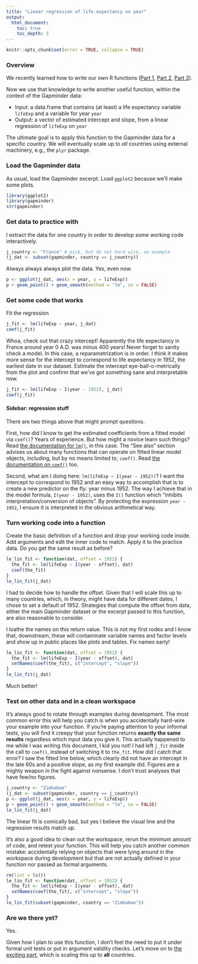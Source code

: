 ```yaml
---
title: "Linear regression of life expectancy on year"
output:
  html_document:
    toc: true
    toc_depth: 3
---
```


```r
knitr::opts_chunk$set(error = TRUE, collapse = TRUE)
```

### Overview

We recently learned how to write our own R functions ([Part 1](block011_write-your-own-function-01.html), [Part 2](block011_write-your-own-function-02.html), [Part 3](block011_write-your-own-function-03.html)).

Now we use that knowledge to write another useful function, within the context of the Gapminder data:

  * Input: a data.frame that contains (at least) a life expectancy variable `lifeExp` and a variable for year `year`
  * Output: a vector of estimated intercept and slope, from a linear regression of `lifeExp` on `year`
  
The ultimate goal is to apply this function to the Gapminder data for a specific country. We will eventually scale up to *all* countries using external machinery, e.g., the `plyr` package.

### Load the Gapminder data

As usual, load the Gapminder excerpt. Load `ggplot2` because we'll make some plots.

```r
library(ggplot2)
library(gapminder)
str(gapminder)
```

### Get data to practice with

I extract the data for one country in order to develop some working code interactively.

```r
j_country <- "France" # pick, but do not hard wire, an example
(j_dat <- subset(gapminder, country == j_country))
```

Always always always plot the data. Yes, even now.

```r
p <- ggplot(j_dat, aes(x = year, y = lifeExp))
p + geom_point() + geom_smooth(method = "lm", se = FALSE)
```

### Get some code that works

Fit the regression
```r
j_fit <- lm(lifeExp ~ year, j_dat)
coef(j_fit)
```

Whoa, check out that crazy intercept! Apparently the life expectancy in France around year 0 A.D. was minus 400 years! Never forget to sanity check a model. In this case, a reparametrization is in order. I think it makes more sense for the intercept to correspond to life expectancy in 1952, the earliest date in our dataset. Estimate the intercept eye-ball-o-metrically from the plot and confirm that we've got something sane and interpretable now.

```r
j_fit <- lm(lifeExp ~ I(year - 1952), j_dat)
coef(j_fit)
```

#### Sidebar: regression stuff

There are two things above that might prompt questions.

First, how did I know to get the estimated coefficients from a fitted model via `coef()`? Years of experience. But how might a novice learn such things? Read [the documentation for `lm()`](http://www.rdocumentation.org/packages/stats/functions/lm), in this case. The "See also" section advises us about many functions that can operate on fitted linear model objects, including, but by no means limited to, `coef()`. Read [the documentation on `coef()`](http://www.rdocumentation.org/packages/stats/functions/coef) too.

Second, what am I doing here: `lm(lifeExp ~ I(year - 1952))`? I want the intercept to correspond to 1952 and an easy way to accomplish that is to create a new predictor on the fly: year minus 1952. The way I achieve that in the model formula, `I(year - 1952)`, uses the `I()` function which "inhibits interpretation/conversion of objects". By protecting the expression `year - 1952`, I ensure it is interpreted in the obvious arithmetical way.

### Turn working code into a function

Create the basic definition of a function and drop your working code inside. Add arguments and edit the inner code to match. Apply it to the practice data. Do you get the same result as before?

```r
le_lin_fit <- function(dat, offset = 1952) {
  the_fit <- lm(lifeExp ~ I(year - offset), dat)
  coef(the_fit)
}
le_lin_fit(j_dat)
```

I had to decide how to handle the offset. Given that I will scale this up to many countries, which, in theory, might have data for different dates, I chose to set a default of 1952. Strategies that compute the offset from data, either the main Gapminder dataset or the excerpt passed to this function, are also reasonable to consider.

I loathe the names on this return value. This is not my first rodeo and I know that, downstream, these will contaminate variable names and factor levels and show up in public places like plots and tables. Fix names early!

```r
le_lin_fit <- function(dat, offset = 1952) {
  the_fit <- lm(lifeExp ~ I(year - offset), dat)
  setNames(coef(the_fit), c("intercept", "slope"))
}
le_lin_fit(j_dat)
```

Much better!

### Test on other data and in a clean workspace

It's always good to rotate through examples during development. The most common error this will help you catch is when you accidentally hard-wire your example into your function. If you're paying attention to your informal tests, you will find it creepy that your function returns __exactly the same results__ regardless which input data you give it. This actually happened to me while I was writing this document, I kid you not! I had left `j_fit` inside the call to `coef()`, instead of switching it to `the_fit`. How did I catch that error? I saw the fitted line below, which clearly did not have an intercept in the late 60s and a positive slope, as my first example did. Figures are a mighty weapon in the fight against nonsense. I don't trust analyses that have few/no figures.

```r
j_country <- "Zimbabwe"
(j_dat <- subset(gapminder, country == j_country))
p <- ggplot(j_dat, aes(x = year, y = lifeExp))
p + geom_point() + geom_smooth(method = "lm", se = FALSE)
le_lin_fit(j_dat)
```

The linear fit is comically bad, but yes I believe the visual line and the regression results match up.

It's also a good idea to clean out the workspace, rerun the minimum amount of code, and retest your function. This will help you catch another common mistake: accidentally relying on objects that were lying around in the workspace during development but that are not actually defined in your function nor passed as formal arguments.

```r
rm(list = ls())
le_lin_fit <- function(dat, offset = 1952) {
  the_fit <- lm(lifeExp ~ I(year - offset), dat)
  setNames(coef(the_fit), c("intercept", "slope"))
}
le_lin_fit(subset(gapminder, country == "Zimbabwe"))
```

### Are we there yet?

Yes.

Given how I plan to use this function, I don't feel the need to put it under formal unit tests or put in argument validity checks. Let's move on to [the exciting part](http://stat545-ubc.github.io/block013_plyr-ddply.html), which is scaling this up to __all__ countries.
